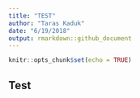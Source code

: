 ```yaml
---
title: "TEST"
author: "Taras Kaduk"
date: "6/19/2018"
output: rmarkdown::github_document
---
```


```r
knitr::opts_chunk$set(echo = TRUE)
```

## Test